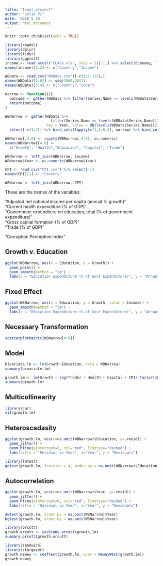 ```yaml
---
title: "final_project"
author: "Colin Pi"
date: '2018 5 28 '
output: html_document
---
```


```r
knitr::opts_chunk$set(echo = TRUE)
```

```r
library(readxl)
library(dplyr)
library(tidyr)
library(ggplot2)
income <- read_excel("CLASS.xls", skip = 3)[-1,] %>% select(Economy, `Income group`)
names(income)[1:2] <- c("Country","Income")

WBData <- read.csv("WBData.csv")[-c(131:135),]
names(WBData)[5:62] <- seq(1960,2017)
names(WBData)[3:4] <- c("Country","Code")

narrow <- function(i){
  outcome <- gather(WBData %>% filter(Series.Name == levels(WBData$Series.Name)[i]), key = Year, value = UQ(levels(WBData$Series.Name)[i]), 5:62) %>% select(6)
  return(outcome)
}

WBNarrow <- gather(WBData %>% 
                     filter(Series.Name == levels(WBData$Series.Name)[2]), 
                   key = Year, value = UQ(levels(WBData$Series.Name)[2]), 5:62) %>% 
  select(-c(1:2)) %>% bind_cols(lapply(c(3,5:6,8), narrow) %>% bind_cols())

WBNarrow[,4:8] <- sapply(WBNarrow[,4:8], as.numeric)
names(WBNarrow)[4:8] <- 
  c("Growth", "Health","Education", "Capital", "Trade")

WBNarrow <- left_join(WBNarrow, income)
WBNarrow$Year <- as.numeric(WBNarrow$Year)

CPI <- read.csv("CPI.csv") %>% select(-1)
names(CPI)[1] <- "Country"

WBNarrow <- left_join(WBNarrow, CPI)
```

These are the names of the variables:

"Adjusted net national income per capita (annual % growth)"                                      
"Current health expenditure (% of GDP)"                                                          
"Government expenditure on education, total (% of government expenditure)"                       
"Gross capital formation (% of GDP)"                                                             
"Trade (% of GDP)"

"Corruption Perception Index"

## Growth v. Education

```r
ggplot(WBNarrow, aes(x = Education, y = Growth)) + 
  geom_point() +
  geom_smooth(method = "lm") + 
  labs(x = "Education Expenditure (% of Govt Expenditure)", y = "Annual Growth Rate per Capita (%)", title = "Growth Rate v. Education Expenditure")
```

## Fixed Effect

```r
ggplot(WBNarrow, aes(x = Education, y = Growth, color = Income)) + 
  geom_smooth(method = "lm") + 
  labs(x = "Education Expenditure (% of Govt Expenditure)", y = "Annual Growth Rate per Capita (%)", title = "Growth Rate v. Education Expenditure")
```

## Necessary Transformation

```r
scatterplotMatrix(WBNarrow[4:8])
```

## Model

```r
bivariate.lm <- lm(Growth~Education, data = WBNarrow)
summary(bivariate.lm)

growth.lm <- lm(Growth ~ log(Trade) + Health + Capital + CPI+ factor(Income) + Education, data = na.omit(WBNarrow))
summary(growth.lm)
```

## Multicollinearity

```r
library(car)
vif(growth.lm)
```

## Heteroscedasity

```r
ggplot(growth.lm, aes(x=na.omit(WBNarrow)$Education, y=.resid)) + 
  geom_jitter() +
  geom_hline(yintercept=0, col="red", linetype="dashed") +
  labs(title = "Residual vs Year", x="Year", y = "Residuals")

library(lmtest)
gqtest(growth.lm, fraction = 4, order.by = na.omit(WBNarrow)$Education)
```

## Autocorrelation

```r
ggplot(growth.lm, aes(x=na.omit(WBNarrow)$Year, y=.resid)) + 
  geom_jitter() +
  geom_hline(yintercept=0, col="red", linetype="dashed") +
  labs(title = "Residual vs Year", x="Year", y = "Residuals")

dwtest(growth.lm, order.by = na.omit(WBNarrow)$Year)
bgtest(growth.lm, order.by = na.omit(WBNarrow)$Year)

library(orcutt)
growth.orcutt <- cochrane.orcutt(growth.lm)
summary.orcutt(growth.orcutt)

library(sandwich)
library(stargazer)
growth.newey <- coeftest(growth.lm, vcov = NeweyWest(growth.lm))
growth.newey
```
